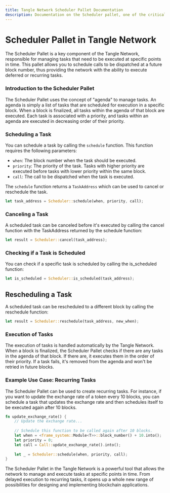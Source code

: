 ```yaml
---
title: Tangle Network Scheduler Pallet Documentation
description: Documentation on the Scheduler pallet, one of the critical components of the Tangle Network. Understand how to create, manage, and execute scheduled tasks.
---
```


# Scheduler Pallet in Tangle Network

The Scheduler Pallet is a key component of the Tangle Network, responsible for managing tasks that need to be executed at specific points in time. This pallet allows you to schedule calls to be dispatched at a future block number, thus providing the network with the ability to execute deferred or recurring tasks.

### Introduction to the Scheduler Pallet

The Scheduler Pallet uses the concept of "agenda" to manage tasks. An agenda is simply a list of tasks that are scheduled for execution in a specific block. When a block is finalized, all tasks within the agenda of that block are executed. Each task is associated with a priority, and tasks within an agenda are executed in decreasing order of their priority.

### Scheduling a Task

You can schedule a task by calling the `schedule` function. This function requires the following parameters:

- `when`: The block number when the task should be executed.
- `priority`: The priority of the task. Tasks with higher priority are executed before tasks with lower priority within the same block.
- `call`: The call to be dispatched when the task is executed.

The `schedule` function returns a `TaskAddress` which can be used to cancel or reschedule the task.

```rust
let task_address = Scheduler::schedule(when, priority, call);
```

### Canceling a Task
A scheduled task can be canceled before it's executed by calling the cancel function with the TaskAddress returned by the schedule function:
```rust
let result = Scheduler::cancel(task_address);
```

### Checking if a Task is Scheduled
You can check if a specific task is scheduled by calling the is_scheduled function:
```rust
let is_scheduled = Scheduler::is_scheduled(task_address);
```

## Rescheduling a Task
A scheduled task can be rescheduled to a different block by calling the reschedule function:

```rust
let result = Scheduler::reschedule(task_address, new_when);
```

### Execution of Tasks
The execution of tasks is handled automatically by the Tangle Network. When a block is finalized, the Scheduler Pallet checks if there are any tasks in the agenda of that block. If there are, it executes them in the order of their priority. If a task fails, it's removed from the agenda and won't be retried in future blocks.

### Example Use Case: Recurring Tasks
The Scheduler Pallet can be used to create recurring tasks. For instance, if you want to update the exchange rate of a token every 10 blocks, you can schedule a task that updates the exchange rate and then schedules itself to be executed again after 10 blocks.
```rust
fn update_exchange_rate() {
    // Update the exchange rate...
    
    // Schedule this function to be called again after 10 blocks.
    let when = <frame_system::Module<T>>::block_number() + 10.into();
    let priority = 0;
    let call = Call::update_exchange_rate().into();
    
    let _ = Scheduler::schedule(when, priority, call);
}
```

The Scheduler Pallet in the Tangle Network is a powerful tool that allows the network to manage and execute tasks at specific points in time. From delayed execution to recurring tasks, it opens up a whole new range of possibilities for designing and implementing blockchain applications.